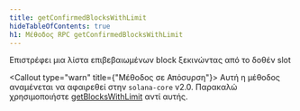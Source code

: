 ```yaml
---
title: getConfirmedBlocksWithLimit
hideTableOfContents: true
h1: Μέθοδος RPC getConfirmedBlocksWithLimit
---
```


Επιστρέφει μια λίστα επιβεβαιωμένων block ξεκινώντας από το δοθέν slot

<Callout type="warn" title={"Μέθοδος σε Απόσυρση"}>
  Αυτή η μέθοδος αναμένεται να αφαιρεθεί στην `solana-core` v2.0. Παρακαλώ
  χρησιμοποιήστε [getBlocksWithLimit](/docs/rpc/http/getblockswithlimit) αντί
  αυτής.
</Callout>
